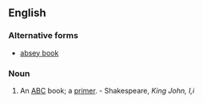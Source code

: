 ==English==

===Alternative forms===
* [[absey book]]

===Noun===
{{en-noun|head=[[absey]]-[[book]]}}

# {{obsolete}} An [[ABC]] book; a [[primer]]. - Shakespeare, ''King John, I,i''